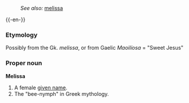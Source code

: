 :''See also:'' [[melissa]]
{{wikipedia}}
{{-en-}}
===Etymology===
Possibly from the Gk. ''melissa'', or from Gaelic ''Maoilíosa'' = "Sweet Jesus"
===Proper noun===
'''Melissa'''

#A female [[given name]].
#The "bee-nymph" in Greek mythology.